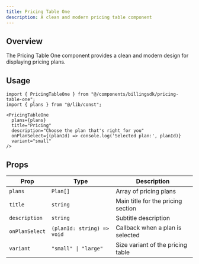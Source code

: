 ```yaml
---
title: Pricing Table One
description: A clean and modern pricing table component
---
```



## Overview

The Pricing Table One component provides a clean and modern design for displaying pricing plans.


<PreviewComponents>
  <PricingTableOneDemo />
</PreviewComponents>

## Usage

```tsx
import { PricingTableOne } from "@/components/billingsdk/pricing-table-one";
import { plans } from "@/lib/const";

<PricingTableOne 
  plans={plans}
  title="Pricing"
  description="Choose the plan that's right for you"
  onPlanSelect={(planId) => console.log('Selected plan:', planId)}
  variant="small"
/>
```

## Props

| Prop | Type | Description |
|------|------|-------------|
| `plans` | `Plan[]` | Array of pricing plans |
| `title` | `string` | Main title for the pricing section |
| `description` | `string` | Subtitle description |
| `onPlanSelect` | `(planId: string) => void` | Callback when a plan is selected |
| `variant` | `"small" \| "large"` | Size variant of the pricing table |
